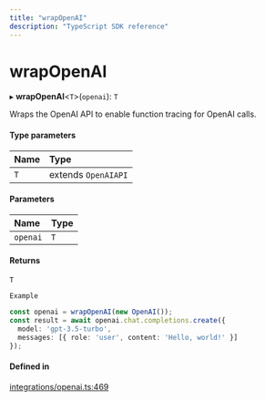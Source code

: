 ```yaml
---
title: "wrapOpenAI"
description: "TypeScript SDK reference"
---
```


# wrapOpenAI

▸ **wrapOpenAI**\<`T`\>(`openai`): `T`

Wraps the OpenAI API to enable function tracing for OpenAI calls.

#### Type parameters

| Name | Type |
| :------ | :------ |
| `T` | extends `OpenAIAPI` |

#### Parameters

| Name | Type |
| :------ | :------ |
| `openai` | `T` |

#### Returns

`T`

`Example`

```ts
const openai = wrapOpenAI(new OpenAI());
const result = await openai.chat.completions.create({
  model: 'gpt-3.5-turbo',
  messages: [{ role: 'user', content: 'Hello, world!' }]
});
```

#### Defined in

[integrations/openai.ts:469](https://github.com/wandb/weave/blob/5d9590d2658eeb69c9c9f04342e107bf9a0a4c90/sdks/node/src/integrations/openai.ts#L469)